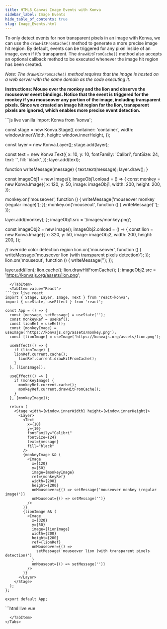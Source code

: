 ```yaml
---
title: HTML5 Canvas Image Events with Konva
sidebar_label: Image Events
hide_table_of_contents: true
slug: Image_Events.html
---
```


To only detect events for non transparent pixels in an image with Konva, we can use the `drawHitFromCache()` method to generate a more precise image hit region.
By default, events can be triggered for any pixel inside of an image, even if it's transparent. The `drawHitFromCache()` method also accepts an optional callback method to be executed whenever the image hit region has been created.

*Note: The `drawHitFromCache()` method requires that the image is hosted on a web server with the same domain as the code executing it.*

**Instructions: Mouse over the monkey and the lion and observe the mouseover event bindings. Notice that the event is triggered for the monkey if you mouseover any portion of the image, including transparent pixels. Since we created an image hit region for the lion, transparent pixels are ignored, which enables more precise event detection.**


<Tabs>
  <TabItem value="Vanilla" default>
```js live vanilla
import Konva from 'konva';

const stage = new Konva.Stage({
  container: 'container',
  width: window.innerWidth,
  height: window.innerHeight,
});

const layer = new Konva.Layer();
stage.add(layer);

const text = new Konva.Text({
  x: 10,
  y: 10,
  fontFamily: 'Calibri',
  fontSize: 24,
  text: '',
  fill: 'black',
});
layer.add(text);

function writeMessage(message) {
  text.text(message);
  layer.draw();
}

const imageObj1 = new Image();
imageObj1.onload = () => {
  const monkey = new Konva.Image({
    x: 120,
    y: 50,
    image: imageObj1,
    width: 200,
    height: 200,
  });

  monkey.on('mouseover', function () {
    writeMessage('mouseover monkey (regular image)');
  });
  monkey.on('mouseout', function () {
    writeMessage('');
  });

  layer.add(monkey);
};
imageObj1.src = '/images/monkey.png';

const imageObj2 = new Image();
imageObj2.onload = () => {
  const lion = new Konva.Image({
    x: 320,
    y: 50,
    image: imageObj2,
    width: 200,
    height: 200,
  });

  // override color detection region
  lion.on('mouseover', function () {
    writeMessage('mouseover lion (with transparent pixels detection)');
  });
  lion.on('mouseout', function () {
    writeMessage('');
  });

  layer.add(lion);
  lion.cache();
  lion.drawHitFromCache();
};
imageObj2.src = 'https://konvajs.org/assets/lion.png';
```
  </TabItem>
  <TabItem value="React">
```jsx live react
import { Stage, Layer, Image, Text } from 'react-konva';
import { useState, useEffect } from 'react';

const App = () => {
  const [message, setMessage] = useState('');
  const monkeyRef = useRef();
  const lionRef = useRef();
  const [monkeyImage] = useImage('https://konvajs.org/assets/monkey.png');
  const [lionImage] = useImage('https://konvajs.org/assets/lion.png');

  useEffect(() => {
    if (lionImage) {
    lionRef.current.cache();
      lionRef.current.drawHitFromCache();
    }
  }, [lionImage]);

  useEffect(() => {
    if (monkeyImage) {
      monkeyRef.current.cache();
      monkeyRef.current.drawHitFromCache();
    }
  }, [monkeyImage]);

  return (
    <Stage width={window.innerWidth} height={window.innerHeight}>
      <Layer>
        <Text
          x={10}
          y={10}
          fontFamily="Calibri"
          fontSize={24}
          text={message}
          fill="black"
        />
        {monkeyImage && (
          <Image
            x={120}
            y={50}
            image={monkeyImage}
            ref={monkeyRef}
            width={200}
            height={200}
            onMouseover={() => setMessage('mouseover monkey (regular image)')}
            onMouseout={() => setMessage('')}
          />
        )}
        {lionImage && (
          <Image
            x={320}
            y={50}
            image={lionImage}
            width={200}
            height={200}
            ref={lionRef}
            onMouseover={() =>
              setMessage('mouseover lion (with transparent pixels detection)')
            }
            onMouseout={() => setMessage('')}
          />
        )}
      </Layer>
    </Stage>
  );
};

export default App;
```
  </TabItem>
  <TabItem value="Vue">
```html live vue
<template>
  <v-stage :config="stageSize">
    <v-layer>
      <v-text :config="textConfig" />
      <v-image
        v-if="monkeyImage"
        :config="monkeyConfig"
        @mouseover="handleMonkeyOver"
        @mouseout="handleMouseOut"
      />
      <v-image
        v-if="lionImage"
        :config="lionConfig"
        @mouseover="handleLionOver"
        @mouseout="handleMouseOut"
        ref="lionRef"
      />
    </v-layer>
  </v-stage>
</template>

<script setup>
import { ref, computed, onMounted } from 'vue';

const message = ref('');
const monkeyImage = ref(null);
const lionImage = ref(null);
const lionRef = ref(null);

const stageSize = {
  width: window.innerWidth,
  height: window.innerHeight
};

const textConfig = computed(() => ({
  x: 10,
  y: 10,
  fontFamily: 'Calibri',
  fontSize: 24,
  text: message.value,
  fill: 'black'
}));

const monkeyConfig = computed(() => ({
  x: 120,
  y: 50,
  image: monkeyImage.value,
  width: 200,
  height: 200
}));

const lionConfig = computed(() => ({
  x: 320,
  y: 50,
  image: lionImage.value,
  width: 200,
  height: 200
}));

const loadImage = (src) => {
  return new Promise((resolve) => {
    const img = new Image();
    img.onload = () => resolve(img);
    img.src = src;
  });
};

onMounted(async () => {
  const [monkey, lion] = await Promise.all([
    loadImage('/images/monkey.png'),
    loadImage('/images/lion.png'),
  ]);
  monkeyImage.value = monkey;
  lionImage.value = lion;
  
  // Wait for the next tick to ensure the image is rendered
  nextTick(() => {
    if (lionRef.value) {
      lionRef.value.getNode().drawHitFromCache();
    }
  });
});

const handleMonkeyOver = () => {
  message.value = 'mouseover monkey (regular image)';
};

const handleLionOver = () => {
  message.value = 'mouseover lion (with transparent pixels detection)';
};

const handleMouseOut = () => {
  message.value = '';
};
</script>
```
  </TabItem>
</Tabs> 
